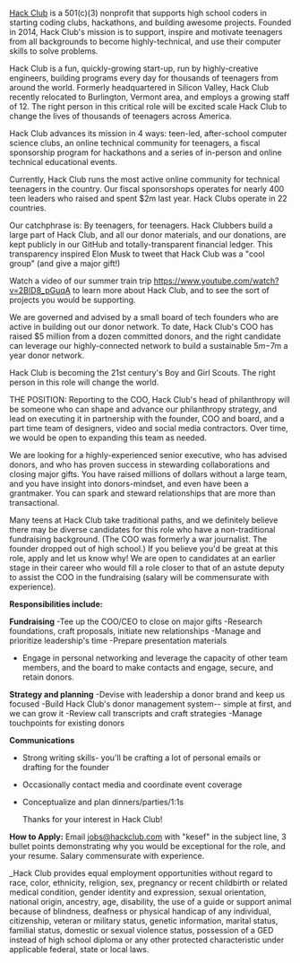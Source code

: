 [Hack Club](https://hackclub.com) is a 501(c)(3) nonprofit that supports high school coders in starting coding clubs, hackathons, and building awesome projects. Founded in 2014, Hack Club's mission is to support, inspire and motivate teenagers from all backgrounds to become highly-technical, and use their computer skills to solve problems.

Hack Club is a fun, quickly-growing start-up, run by highly-creative engineers, building programs every day for thousands of teenagers from around the world. Formerly headquartered in Silicon Valley, Hack Club recently relocated to Burlington, Vermont area, and employs a growing staff of 12. The right person in this critical role will be excited scale Hack Club to change the lives of thousands of teenagers across America.  

Hack Club advances its mission in 4 ways: teen-led, after-school computer science clubs, an online technical community for teenagers, a fiscal sponsorship program for hackathons and a series of in-person and online technical educational events. 

Currently, Hack Club runs the most active online community for technical teenagers in the country. Our fiscal sponsorshops operates for nearly 400 teen leaders who raised and spent $2m last year. Hack Clubs operate in 22 countries. 

Our catchphrase is: By teenagers, for teenagers. Hack Clubbers build a large part of Hack Club, and all our donor materials, and our donations, are kept publicly in our GitHub and totally-transparent financial ledger. This transparency inspired Elon Musk to tweet that Hack Club was a "cool group" (and give a major gift!)

Watch a video of our summer train trip <https://www.youtube.com/watch?v=2BID8_pGuqA> to learn more about Hack Club, and to see the sort of projects you would be supporting.

We are governed and advised by a small board of tech founders who are active in building out our donor network. To date, Hack Club's COO has raised $5 million from a dozen committed donors, and the right candidate can leverage our highly-connected network to build a sustainable $5m-$7m a year donor network.  

Hack Club is becoming the 21st century's Boy and Girl Scouts. The right person in this role will change the world. 
 

THE POSITION:
Reporting to the COO, Hack Club's head of philanthropy will be someone who can shape and advance our philanthropy strategy, and lead on executing it in partnership with the founder, COO and board, and a part time team of designers, video and social media contractors. Over time, we would be open to expanding this team as needed. 

We are looking for a highly-experienced senior executive, who has advised donors, and who has proven success in stewarding collaborations and closing major gifts. You have raised millions of dollars without a large team, and you have insight into donors-mindset, and even have been a grantmaker. You can spark and steward relationships that are more than transactional. 

Many teens at Hack Club take traditional paths, and we definitely believe there may be diverse candidates for this role who have a non-traditional fundraising background. (The COO was formerly a war journalist. The founder dropped out of high school.) If you believe you'd be great at this role, apply and let us know why! We are open to candidates at an earlier stage in their career who would fill a role closer to that of an astute deputy to assist the COO in the fundraising (salary will be commensurate with experience).

**Responsibilities include:**

**Fundraising**
-Tee up the COO/CEO to close on major gifts
-Research foundations, craft proposals, initiate new relationships
-Manage and prioritize leadership's time
-Prepare presentation materials
- Engage in personal networking and leverage the capacity of other team members, and the board to make contacts and engage, secure, and retain donors.

**Strategy and planning**
-Devise with leadership a donor brand and keep us focused
-Build Hack Club's donor management system-- simple at first, and we can grow it
-Review call transcripts and craft strategies
-Manage touchpoints for existing donors 

**Communications**
- Strong writing skills- you'll be crafting a lot of personal emails or drafting for the founder
- Occasionally contact media and coordinate event coverage
- Conceptualize and plan dinners/parties/1:1s 
  
  Thanks for your interest in Hack Club!

**How to Apply:** Email jobs@hackclub.com with "kesef" in the subject line, 3 bullet points demonstrating why you would be exceptional for the role, and your resume. Salary commensurate with experience.

_Hack Club provides equal employment opportunities without regard to race, color, ethnicity, religion, sex, pregnancy or recent childbirth or related medical condition, gender identity and expression, sexual orientation, national origin, ancestry, age, disability, the use of a guide or support animal because of blindness, deafness or physical handicap of any individual, citizenship, veteran or military status, genetic information, marital status, familial status, domestic or sexual violence status, possession of a GED instead of high school diploma or any other protected characteristic under applicable federal, state or local laws.
